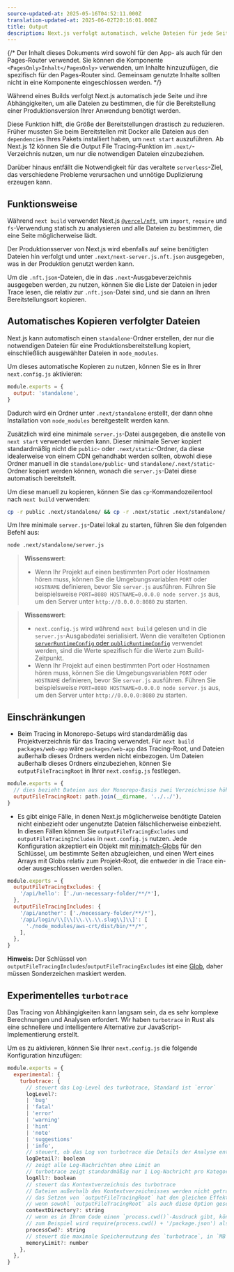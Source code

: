 ```yaml
---
source-updated-at: 2025-05-16T04:52:11.000Z
translation-updated-at: 2025-06-02T20:16:01.008Z
title: Output
description: Next.js verfolgt automatisch, welche Dateien für jede Seite benötigt werden, um die Bereitstellung Ihrer Anwendung zu vereinfachen. Erfahren Sie hier, wie es funktioniert.
---
```


{/* Der Inhalt dieses Dokuments wird sowohl für den App- als auch für den Pages-Router verwendet. Sie können die Komponente `<PagesOnly>Inhalt</PagesOnly>` verwenden, um Inhalte hinzuzufügen, die spezifisch für den Pages-Router sind. Gemeinsam genutzte Inhalte sollten nicht in eine Komponente eingeschlossen werden. */}

Während eines Builds verfolgt Next.js automatisch jede Seite und ihre Abhängigkeiten, um alle Dateien zu bestimmen, die für die Bereitstellung einer Produktionsversion Ihrer Anwendung benötigt werden.

Diese Funktion hilft, die Größe der Bereitstellungen drastisch zu reduzieren. Früher mussten Sie beim Bereitstellen mit Docker alle Dateien aus den `dependencies` Ihres Pakets installiert haben, um `next start` auszuführen. Ab Next.js 12 können Sie die Output File Tracing-Funktion im `.next/`-Verzeichnis nutzen, um nur die notwendigen Dateien einzubeziehen.

Darüber hinaus entfällt die Notwendigkeit für das veraltete `serverless`-Ziel, das verschiedene Probleme verursachen und unnötige Duplizierung erzeugen kann.

## Funktionsweise

Während `next build` verwendet Next.js [`@vercel/nft`](https://github.com/vercel/nft), um `import`, `require` und `fs`-Verwendung statisch zu analysieren und alle Dateien zu bestimmen, die eine Seite möglicherweise lädt.

Der Produktionsserver von Next.js wird ebenfalls auf seine benötigten Dateien hin verfolgt und unter `.next/next-server.js.nft.json` ausgegeben, was in der Produktion genutzt werden kann.

Um die `.nft.json`-Dateien, die in das `.next`-Ausgabeverzeichnis ausgegeben werden, zu nutzen, können Sie die Liste der Dateien in jeder Trace lesen, die relativ zur `.nft.json`-Datei sind, und sie dann an Ihren Bereitstellungsort kopieren.

## Automatisches Kopieren verfolgter Dateien

Next.js kann automatisch einen `standalone`-Ordner erstellen, der nur die notwendigen Dateien für eine Produktionsbereitstellung kopiert, einschließlich ausgewählter Dateien in `node_modules`.

Um dieses automatische Kopieren zu nutzen, können Sie es in Ihrer `next.config.js` aktivieren:

```js filename="next.config.js"
module.exports = {
  output: 'standalone',
}
```

Dadurch wird ein Ordner unter `.next/standalone` erstellt, der dann ohne Installation von `node_modules` bereitgestellt werden kann.

Zusätzlich wird eine minimale `server.js`-Datei ausgegeben, die anstelle von `next start` verwendet werden kann. Dieser minimale Server kopiert standardmäßig nicht die `public`- oder `.next/static`-Ordner, da diese idealerweise von einem CDN gehandhabt werden sollten, obwohl diese Ordner manuell in die `standalone/public`- und `standalone/.next/static`-Ordner kopiert werden können, wonach die `server.js`-Datei diese automatisch bereitstellt.

Um diese manuell zu kopieren, können Sie das `cp`-Kommandozeilentool nach `next build` verwenden:

```bash filename="Terminal"
cp -r public .next/standalone/ && cp -r .next/static .next/standalone/.next/
```

Um Ihre minimale `server.js`-Datei lokal zu starten, führen Sie den folgenden Befehl aus:

```bash filename="Terminal"
node .next/standalone/server.js
```

<AppOnly>

> **Wissenswert**:
>
> - Wenn Ihr Projekt auf einen bestimmten Port oder Hostnamen hören muss, können Sie die Umgebungsvariablen `PORT` oder `HOSTNAME` definieren, bevor Sie `server.js` ausführen. Führen Sie beispielsweise `PORT=8080 HOSTNAME=0.0.0.0 node server.js` aus, um den Server unter `http://0.0.0.0:8080` zu starten.

</AppOnly>

<PagesOnly>

> **Wissenswert**:
>
> - `next.config.js` wird während `next build` gelesen und in die `server.js`-Ausgabedatei serialisiert. Wenn die veralteten Optionen [`serverRuntimeConfig` oder `publicRuntimeConfig`](/docs/pages/api-reference/config/next-config-js/runtime-configuration) verwendet werden, sind die Werte spezifisch für die Werte zum Build-Zeitpunkt.
> - Wenn Ihr Projekt auf einen bestimmten Port oder Hostnamen hören muss, können Sie die Umgebungsvariablen `PORT` oder `HOSTNAME` definieren, bevor Sie `server.js` ausführen. Führen Sie beispielsweise `PORT=8080 HOSTNAME=0.0.0.0 node server.js` aus, um den Server unter `http://0.0.0.0:8080` zu starten.

</PagesOnly>

## Einschränkungen

- Beim Tracing in Monorepo-Setups wird standardmäßig das Projektverzeichnis für das Tracing verwendet. Für `next build packages/web-app` wäre `packages/web-app` das Tracing-Root, und Dateien außerhalb dieses Ordners werden nicht einbezogen. Um Dateien außerhalb dieses Ordners einzubeziehen, können Sie `outputFileTracingRoot` in Ihrer `next.config.js` festlegen.

```js filename="packages/web-app/next.config.js"
module.exports = {
  // dies bezieht Dateien aus der Monorepo-Basis zwei Verzeichnisse höher ein
  outputFileTracingRoot: path.join(__dirname, '../../'),
}
```

- Es gibt einige Fälle, in denen Next.js möglicherweise benötigte Dateien nicht einbezieht oder ungenutzte Dateien fälschlicherweise einbezieht. In diesen Fällen können Sie `outputFileTracingExcludes` und `outputFileTracingIncludes` in `next.config.js` nutzen. Jede Konfiguration akzeptiert ein Objekt mit [minimatch-Globs](https://www.npmjs.com/package/minimatch) für den Schlüssel, um bestimmte Seiten abzugleichen, und einen Wert eines Arrays mit Globs relativ zum Projekt-Root, die entweder in die Trace ein- oder ausgeschlossen werden sollen.

```js filename="next.config.js"
module.exports = {
  outputFileTracingExcludes: {
    '/api/hello': ['./un-necessary-folder/**/*'],
  },
  outputFileTracingIncludes: {
    '/api/another': ['./necessary-folder/**/*'],
    '/api/login/\\[\\[\\.\\.\\.slug\\]\\]': [
      './node_modules/aws-crt/dist/bin/**/*',
    ],
  },
}
```

**Hinweis:** Der Schlüssel von `outputFileTracingIncludes`/`outputFileTracingExcludes` ist eine [Glob](https://www.npmjs.com/package/picomatch#basic-globbing), daher müssen Sonderzeichen maskiert werden.

## Experimentelles `turbotrace`

Das Tracing von Abhängigkeiten kann langsam sein, da es sehr komplexe Berechnungen und Analysen erfordert. Wir haben `turbotrace` in Rust als eine schnellere und intelligentere Alternative zur JavaScript-Implementierung erstellt.

Um es zu aktivieren, können Sie Ihrer `next.config.js` die folgende Konfiguration hinzufügen:

```js filename="next.config.js"
module.exports = {
  experimental: {
    turbotrace: {
      // steuert das Log-Level des turbotrace, Standard ist `error`
      logLevel?:
      | 'bug'
      | 'fatal'
      | 'error'
      | 'warning'
      | 'hint'
      | 'note'
      | 'suggestions'
      | 'info',
      // steuert, ob das Log von turbotrace die Details der Analyse enthalten soll, Standard ist `false`
      logDetail?: boolean
      // zeigt alle Log-Nachrichten ohne Limit an
      // turbotrace zeigt standardmäßig nur 1 Log-Nachricht pro Kategorie an
      logAll?: boolean
      // steuert das Kontextverzeichnis des turbotrace
      // Dateien außerhalb des Kontextverzeichnisses werden nicht getraced
      // das Setzen von `outputFileTracingRoot` hat den gleichen Effekt
      // wenn sowohl `outputFileTracingRoot` als auch diese Option gesetzt sind, wird `experimental.turbotrace.contextDirectory` verwendet
      contextDirectory?: string
      // wenn es in Ihrem Code einen `process.cwd()`-Ausdruck gibt, können Sie diese Option setzen, um `turbotrace` den Wert von `process.cwd()` während des Tracings mitzuteilen.
      // zum Beispiel wird require(process.cwd() + '/package.json') als require('/path/to/cwd/package.json') getraced
      processCwd?: string
      // steuert die maximale Speichernutzung des `turbotrace`, in `MB`, Standard ist `6000`.
      memoryLimit?: number
    },
  },
}
```